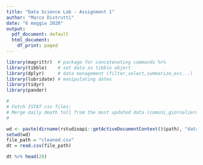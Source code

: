 ```yaml
---
title: "Data Science Lab - Assignment 1"
author: "Marco Distrutti"
date: "6 maggio 2020"
output:
  pdf_document: default
  html_document:
    df_print: paged
---
```


```r
library(magrittr)  # package for concatenating commands %>%
library(tibble)    # set data as tibble object
library(dplyr)     # data management (filter,select,summarize,ecc...)
library(lubridate) # manipulating dates
library(tidyr)
library(pander)
```

```r
#
# Fetch ISTAT csv files:
# Merge daily death toll from the most updated data (comuni_giornaliero.csv) with extra data such as data_inizio_diff (comune_giorno.csv)
#

wd <- paste(dirname(rstudioapi::getActiveDocumentContext()$path), "data", sep = .Platform$file.sep)
setwd(wd)
file_path = "cleaned.csv"
dt = read.csv(file_path)

dt %>% head(20)
```